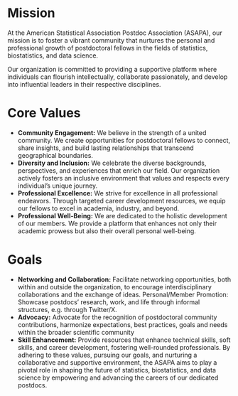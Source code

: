 

# Mission

At the American Statistical Association Postdoc Association (ASAPA), our mission is to foster a vibrant community that nurtures the personal and professional growth of postdoctoral fellows in the fields of statistics, biostatistics, and data science.

Our organization is committed to providing a supportive platform where individuals can flourish intellectually, collaborate passionately, and develop into influential leaders in their respective disciplines. 

# Core Values

* __Community Engagement:__ We believe in the strength of a united community. We create opportunities for postdoctoral fellows to connect, share insights, and build lasting relationships that transcend geographical boundaries.
* __Diversity and Inclusion:__ We celebrate the diverse backgrounds, perspectives, and experiences that enrich our field. Our organization actively fosters an inclusive environment that values and respects every individual's unique journey. 
* __Professional Excellence:__ We strive for excellence in all professional endeavors. Through targeted career development resources, we equip our fellows to excel in academia, industry, and beyond.
* __Professional Well-Being:__ We are dedicated to the holistic development of our members. We provide a platform that enhances not only their academic prowess but also their overall personal well-being. 


# Goals

* __Networking and Collaboration:__ Facilitate networking opportunities, both within and outside the organization, to encourage interdisciplinary collaborations and the exchange of ideas. Personal/Member Promotion: Showcase postdocs’ research, work, and life through informal structures, e.g. through Twitter/X. 
* __Advocacy:__ Advocate for the recognition of postdoctoral community contributions, harmonize expectations, best practices, goals and needs within the broader scientific community 
* __Skill Enhancement:__ Provide resources that enhance technical skills, soft skills, and career development, fostering well-rounded professionals. By adhering to these values, pursuing our goals, and nurturing a collaborative and supportive environment, the ASAPA aims to play a pivotal role in shaping the future of statistics, biostatistics, and data science by empowering and advancing the careers of our dedicated postdocs.
